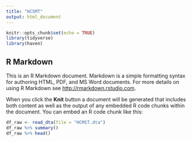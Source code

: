 ```yaml
---
title: "HCSMT"
output: html_document
---
```


```r
knitr::opts_chunk$set(echo = TRUE)
library(tidyverse)
library(haven)
```

## R Markdown

This is an R Markdown document. Markdown is a simple formatting syntax for authoring HTML, PDF, and MS Word documents. For more details on using R Markdown see <http://rmarkdown.rstudio.com>.

When you click the **Knit** button a document will be generated that includes both content as well as the output of any embedded R code chunks within the document. You can embed an R code chunk like this:

```r
df_raw <- read_dta(file = "HCMST.dta")
df_raw %>% summary()
df_raw %>% head()
```
